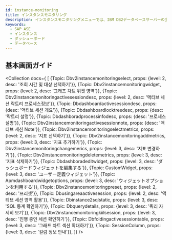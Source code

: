 ```yaml
---
id: instance-monitoring
title: インスタンスモニタリング
description: インスタンスモニタリングメニューでは、IBM DB2データベースサーバーの主なメトリクスに関する詳細情報をリアルタイムに確認できます。
keywords:
  - SAP ASE
  - インスタンス
  - ダッシューボード
  - データベース
---
```



<Dbinstancemonitoringdesc />

## 基本画面ガイド

<ProdImg img='db-instance-monitoring.png' desc='インスタンスモニタリング' />

<Collection docs={
  [
    {Topic: Dbv2instancemonitoringselect, props: {level: 2, desc: '조회 시간 및 대상 선택하기'}},
    {Topic: Dbv2instancemonitoringwidget, props: {level: 2, desc: '그래프 차트 위젯 영역'}},
    {Topic: Dbv2instancemonitoringactivesessiondesc, props: {level: 2, desc: '액티브 세션 락트리 프로세스정보'}},
    {Topic: Dbdashboardactivesessiondesc, props: {desc: '액티브 세션 개요'}},
    {Topic: Dbdashboardlocktreedesc, props: {desc: '락트리 설명'}},
    {Topic: Dbdashboradprocessinfodesc, props: {desc: '프로세스 설명'}},
    {Topic: Dbv2instancemonitoringactivesessionnote, props: {desc: '액티브 세션 Note'}},
    {Topic: Dbv2instancemonitoringselectmetrics, props: {level: 2, desc: '지표 선택하기'}},
    {Topic: Dbv2instancemonitoringaddmetrics, props: {level: 3, desc: '지표 추가하기'}},
    {Topic: Dbv2instancemonitoringchangemerics, props: {level: 3, desc: '지표 변경하기'}},
    {Topic: Dbv2instancemonitoringdeletemetrics, props: {level: 3, desc: '지표 삭제하기'}},
    {Topic: Dbdashboradeditwidget, props: {level: 3, desc: 'ダッシュボードウィジェットを編集する'}},
    {Topic: CustomWidget, props: {level: 3, desc: 'ユーザー定義ウィジェット'}},
    {Topic: Apmdashboardwidgetoptions, props: {level: 3, desc: 'ウィジェットオプションを利用する'}},
    {Topic: Dbv2instancemonitoringpreset, props: {level: 2, desc: '프리셋'}},
    {Topic: Dbusingareaactivesession, props: {level: 2, desc: '액티브 세션 영역 활용'}},
    {Topic: Dbinstance2sqlstatic, props: {level: 3, desc: 'SQL 통계 확인하기'}},
    {Topic: Dbquerydetails, props: {level: 3, desc: '쿼리 자세히 보기'}},
    {Topic: Dbv2instancemonitoringkiilsession, props: {level: 3, desc: '진행 중인 세션 확인하기'}},
    {Topic: Dbfoldingactivesessiontable, props: {level: 3, desc: '그래프 차트 섹션 확대하기'}},
    {Topic: SessionColumn, props: {level: 3, desc: '컬럼 정보 안내'}},
  ]}
/>
